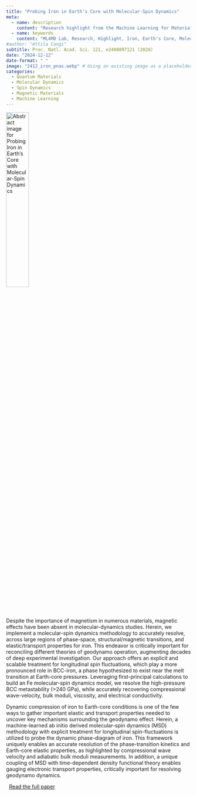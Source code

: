 ```yaml
---
title: "Probing Iron in Earth’s Core with Molecular-Spin Dynamics"
meta:
  - name: description
    content: "Research highlight from the Machine Learning for Materials Design (ML4MD) Lab: Probing Iron in Earth’s Core with Molecular-Spin Dynamics."
  - name: keywords
    content: "ML4MD Lab, Research, Highlight, Iron, Earth's Core, Molecular-Spin Dynamics, Magnetic Materials"
#author: "Attila Cangi"
subtitle: Proc. Natl. Acad. Sci. 121, e2408897121 (2024)
date: "2024-12-12"
date-format: " "
image: "2412_iron_pnas.webp" # Using an existing image as a placeholder
categories:
  - Quantum Materials
  - Molecular Dynamics
  - Spin Dynamics
  - Magnetic Materials
  - Machine Learning
---
```

![](2412_iron_pnas.webp){.overview-thumbnail alt="Abstract image for Probing Iron in Earth’s Core with Molecular-Spin Dynamics" width="35%"}


Despite the importance of magnetism in numerous materials, magnetic effects have been absent in molecular-dynamics studies. Herein, we implement a molecular-spin dynamics methodology to accurately resolve, across large regions of phase-space, structural/magnetic transitions, and elastic/transport properties for iron. This endeavor is critically important for reconciling different theories of geodynamo operation, augmenting decades of deep experimental investigation. Our approach offers an explicit and scalable treatment for longitudinal spin fluctuations, which play a more pronounced role in BCC-iron, a phase hypothesized to exist near the melt transition at Earth-core pressures. Leveraging first-principal calculations to build an Fe molecular-spin dynamics model, we resolve the high-pressure BCC metastability (>240 GPa), while accurately recovering compressional wave-velocity, bulk moduli, viscosity, and electrical conductivity.

Dynamic compression of iron to Earth-core conditions is one of the few ways to gather important elastic and transport properties needed to uncover key mechanisms surrounding the geodynamo effect. Herein, a machine-learned ab initio derived molecular-spin dynamics (MSD) methodology with explicit treatment for longitudinal spin-fluctuations is utilized to probe the dynamic phase-diagram of iron. This framework uniquely enables an accurate resolution of the phase-transition kinetics and Earth-core elastic properties, as highlighted by compressional wave velocity and adiabatic bulk moduli measurements. In addition, a unique coupling of MSD with time-dependent density functional theory enables gauging electronic transport properties, critically important for resolving geodynamo dynamics.

 
[Read the full paper](https://doi.org/10.1073/pnas.2408897121){target="_blank"}
